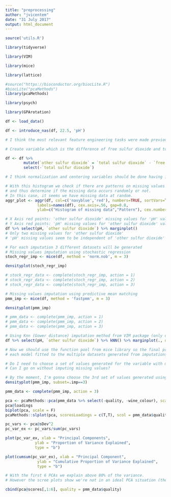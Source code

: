 ```yaml
---
title: "preprocessing"
author: "jvicentem"
date: "31 July 2017"
output: html_document
---
```


```r
source('utils.R')

library(tidyverse)

library(VIM)

library(mice)

library(lattice)

#source("https://bioconductor.org/biocLite.R")
#biocLite("pcaMethods")
library(pcaMethods)

library(psych)

library(GPArotation)
```

```r
df <- load_data()

df <- introduce_nas(df, 22.5, 'pH')
```

```r
# I think the most relevant feature engineering tasks were made previously by creating the colour variable (there are significant differences between red wine and white wine). However, there are variables that don't seem to improve or make worse the quality of white wines.and maybe it would be interesting to categorize them or use other techniques such PCA or EFA.

# Create variable which is the difference of free sulfur dioxide and total sulfur dioxide.

df <- df %>% 
        mutate(`other sulfur dioxide` = `total sulfur dioxide` - `free sulfur dioxide`) %>%
        select(-`total sulfur dioxide`)

# I think normalization and centering variables should be done having in mind the models we're gonna apply.
```

```r
# With this histogram we check if there are patterns on missing values for all variable
# and thus determine if the missing data occurs randomly or not.
# In this case, it seems we have missing data at random.
aggr_plot <- aggr(df, col=c('navyblue','red'), numbers=TRUE, sortVars=TRUE,
              labels=names(df), cex.axis=.56, gap=0.8,
              ylab=c("Histogram of missing data","Pattern"), cex.numbers=0.6, cex.lab = 0.7)

# X Axis red points: 'other sulfur dioxide' missing values for 'pH' values
# Y Axis red points: 'pH' missing values for 'other sulfur dioxide' values
df %>% select(pH, `other sulfur dioxide`) %>% marginplot()
# Only two missing values for 'other sulfur dioxide'
# 'pH' missing values seem to be independent of 'other sulfur dioxide' missing values

# For each imputation 3 different datasets will be generated
# Missing values imputation using stochastic regression
stoch_regr_imp <- mice(df, method = 'norm.nob', m = 3)

densityplot(stoch_regr_imp)

# stock_regr_data <- complete(stoch_regr_imp, action = 1)
# stock_regr_data <- complete(stoch_regr_imp, action = 2)
# stock_regr_data <- complete(stoch_regr_imp, action = 3)

# Missing values imputation using predictive mean matching
pmm_imp <- mice(df, method = 'fastpmm', m = 3)

densityplot(pmm_imp)

# pmm_data <- complete(pmm_imp, action = 1)
# pmm_data <- complete(pmm_imp, action = 2)
# pmm_data <- complete(pmm_imp, action = 3)

# Using Knn (Gower distance) imputation method from VIM package (only one data set generated)
df %>% select(pH, `other sulfur dioxide`) %>% kNN() %>% marginplot(., delimiter="_imp")

# Now we should use the function pool from mice library so the final predictor's values can be pooled from 
# each model fitted to the multiple datasets generated from imputations. 
```

```r
# Do I need to choose a set of values generated for the variable with missing values?
# Can I go on without imputing missing values?

# By the moment, I'm gonna choose the 3rd set of values generated using predictive mean matching
densityplot(pmm_imp, subset=.imp==3)

pmm_data <- complete(pmm_imp, action = 3)

pca <- pcaMethods::pca(pmm_data %>% select(-quality, -wine_colour), scale = "uv", center = T, nPcs = 11, method = "svd")
pca@loadings
biplot(pca, scale = F)
pcaMethods::slplot(pca, scoresLoadings = c(T,T), scol = pmm_data$quality)

pc_vars <- pca@sDev^2
pc_var_ex <- pc_vars/sum(pc_vars)

plot(pc_var_ex, xlab = "Principal Components",
             ylab = "Proportion of Variance Explained",
             type = "b")

plot(cumsum(pc_var_ex), xlab = "Principal Component",
              ylab = "Cumulative Proportion of Variance Explained",
              type = "b")

# With the first 6 PCAs we explain above 80% of the variance.
# However the scree plots show we're not in an ideal PCA situation (there should be a clear elbow and then a (almost) straight line)

cbind(pca@scores[,1:6], quality = pmm_data$quality)
```


